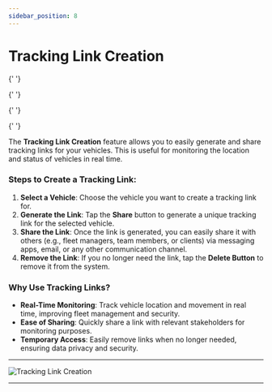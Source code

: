 ```yaml
---
sidebar_position: 8
---
```


# Tracking Link Creation


<Head>
  <meta charSet="UTF-8" />
  <meta name="viewport" content="width=device-width, initial-scale=1.0" />
  <title>Fleet Stack Tracking Link Creation - Real-Time Vehicle Monitoring</title>
  <meta name="description" content="Easily generate and share tracking links for real-time vehicle monitoring with Fleet Stack's Tracking Link Creation feature." />
  <meta name="keywords" content="Fleet Stack, tracking link creation, vehicle monitoring, real-time tracking, fleet management, share tracking link" />
  <meta name="author" content="Fleet Stack Team" />
  <meta name="robots" content="index, follow" />
  <link rel="canonical" href="https://docs.fleetstackglobal.com/Fleet-Stack-Pro/Tracking-Link-Creation/" />

  <!-- Open Graph Metadata for social sharing -->

{' '}

<meta
  property="og:title"
  content="Fleet Stack Tracking Link Creation - Real-Time Vehicle Monitoring"
/>
<meta
  property="og:description"
  content="Generate and share tracking links to monitor vehicle location and status in real time with Fleet Stack."
/>
<meta property="og:type" content="website" />
<meta
  property="og:url"
  content="https://docs.fleetstackglobal.com/Fleet-Stack-Pro/Tracking-Link-Creation/"
/>
<meta
  property="og:image"
  content="https://fleetstackglobal.com/assets/img/Graphics/orginal/Stack01.png"
/>

  <!-- Twitter Card Metadata -->

{' '}

<meta name="twitter:card" content="summary_large_image" />
<meta
  name="twitter:title"
  content="Fleet Stack Tracking Link Creation - Real-Time Vehicle Monitoring"
/>
<meta
  name="twitter:description"
  content="Easily create and share tracking links for real-time vehicle monitoring with Fleet Stack."
/>
<meta
  name="twitter:image"
  content="https://fleetstackglobal.com/assets/img/Graphics/orginal/Stack01.png"
/>

  <!-- Schema.org JSON-LD Markup for TechArticle -->

{' '}

<script type="application/ld+json">
  {`
      {
        "@context": "https://schema.org",
        "@type": "TechArticle",
        "mainEntityOfPage": {
          "@type": "WebPage",
          "@id": "https://docs.fleetstackglobal.com/Fleet-Stack-Pro/Tracking-Link-Creation/"
        },
        "headline": "Fleet Stack Tracking Link Creation",
        "description": "The Tracking Link Creation feature allows users to generate and share tracking links for real-time vehicle monitoring.",
        "image": "https://fleetstackglobal.com/assets/img/Graphics/orginal/Stack01.png",
        "author": {
          "@type": "Organization",
          "name": "Fleet Stack"
        },
        "publisher": {
          "@type": "Organization",
          "name": "Fleet Stack",
          "logo": {
            "@type": "ImageObject",
            "url": "https://fleetstackglobal.com"
          }
        }
      }
    `}
</script>

  <!-- Schema.org JSON-LD Markup for the Guide -->

{' '}

<script type="application/ld+json">
  {`
      {
        "@context": "https://schema.org",
        "@type": "WebPage",
        "name": "Fleet Stack Tracking Link Creation",
        "description": "Guide on how to create and share tracking links for monitoring vehicle location and status in real time.",
        "mainEntity": [
          {
            "@type": "ItemList",
            "itemListElement": [
              {
                "@type": "ListItem",
                "position": 1,
                "name": "Steps to Create a Tracking Link",
                "description": "Instructions for selecting a vehicle, generating, sharing, and removing a tracking link."
              },
              {
                "@type": "ListItem",
                "position": 2,
                "name": "Why Use Tracking Links?",
                "description": "Benefits of real-time monitoring, ease of sharing, and temporary access."
              }
            ]
          }
        ]
      }
    `}
</script>

</Head>

The **Tracking Link Creation** feature allows you to easily generate and share tracking links for your vehicles. This is useful for monitoring the location and status of vehicles in real time.

### **Steps to Create a Tracking Link**:

1. **Select a Vehicle**: Choose the vehicle you want to create a tracking link for.
2. **Generate the Link**: Tap the **Share** button to generate a unique tracking link for the selected vehicle.
3. **Share the Link**: Once the link is generated, you can easily share it with others (e.g., fleet managers, team members, or clients) via messaging apps, email, or any other communication channel.
4. **Remove the Link**: If you no longer need the link, tap the **Delete Button** to remove it from the system.

### **Why Use Tracking Links?**

- **Real-Time Monitoring**: Track vehicle location and movement in real time, improving fleet management and security.
- **Ease of Sharing**: Quickly share a link with relevant stakeholders for monitoring purposes.
- **Temporary Access**: Easily remove links when no longer needed, ensuring data privacy and security.

---

<div
  style={{
    display: 'flex',
    justifyContent: 'center',
    alignItems: 'center',
    height: '530px',
  }}
>
  <img
    src="/assets/pro/TrackLink.jpg"
    alt="Tracking Link Creation"
    style={{
      width: '250px',
      borderRadius: '8px',
      boxShadow: '0 4px 6px rgba(0, 0, 0, 0.1)',
    }}
  />
</div>

---
